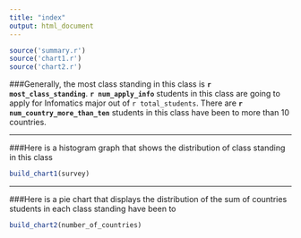 ```yaml
---
title: "index"
output: html_document
---
```


```r
source('summary.r')
source('chart1.r')
source('chart2.r')
```

###Generally, the most class standing in this class is **`r most_class_standing`**. **`r num_apply_info`** students in this class are going to apply for Infomatics major out of `r total_students`. There are **`r num_country_more_than_ten`** students in this class have been to more than 10 countries.

<hr>
###Here is a histogram graph that shows the distribution of class standing in this class

```r
build_chart1(survey)
```

<hr>
###Here is a pie chart that displays the distribution of the sum of countries students in each class standing have been to

```r
build_chart2(number_of_countries)
```